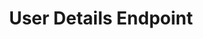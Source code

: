 ---
title: User Details Endpoint
sidebarTitle: Retrieve User Information
description: User Details endpoint allows you to retrieve detailed information about a user by providing their unique identifier (hashid). A GET request to this endpoint, along with the necessary authorization, returns key details such as user name, email, date of birth, phone number, and address.
openapi: get /accounts/users/{hashid}/
---